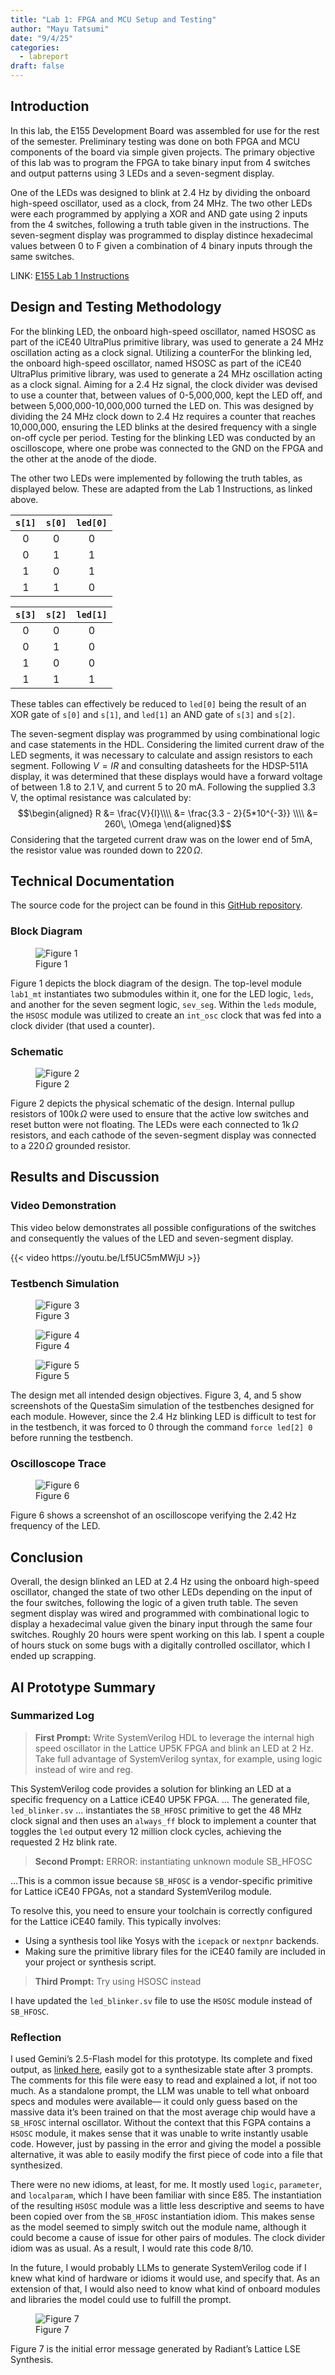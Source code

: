 ```yaml
---
title: "Lab 1: FPGA and MCU Setup and Testing"
author: "Mayu Tatsumi"
date: "9/4/25"
categories:
  - labreport
draft: false
---
```


## Introduction
In this lab, the E155 Development Board was assembled for use for the rest of the semester. Preliminary testing was done on both FPGA and MCU components of the board via simple given projects. The primary objective of this lab was to program the FPGA to take binary input from 4 switches and output patterns using 3 LEDs and a seven-segment display.

One of the LEDs was designed to blink at 2.4 Hz by dividing the onboard high-speed oscillator, used as a clock, from 24 MHz. The two other LEDs were each programmed by applying a XOR and AND gate using 2 inputs from the 4 switches, following a truth table given in the instructions. The seven-segment display was programmed to display distince hexadecimal values between 0 to F given a combination of 4 binary inputs through the same switches.

LINK: [E155 Lab 1 Instructions](https://hmc-e155.github.io/lab/lab1/)

## Design and Testing Methodology

For the blinking LED, the onboard high-speed oscillator, named HSOSC as part of the iCE40 UltraPlus primitive library, was used to generate a 24 MHz oscillation acting as a clock signal. Utilizing a counterFor the blinking led, the onboard high-speed oscillator, named HSOSC as part of the iCE40 UltraPlus primitive library, was used to generate a 24 MHz oscillation acting as a clock signal. Aiming for a 2.4 Hz signal, the clock divider was devised to use a counter that, between values of 0-5,000,000, kept the LED off, and between 5,000,000-10,000,000 turned the LED on. This was designed by dividing the 24 MHz clock down to 2.4 Hz requires a counter that reaches 10,000,000, ensuring the LED blinks at the desired frequency with a single on-off cycle per period. Testing for the blinking LED was conducted by an oscilloscope, where one probe was connected to the GND on the FPGA and the other at the anode of the diode.

The other two LEDs were implemented by following the truth tables, as displayed below. These are adapted from the Lab 1 Instructions, as linked above.

| `s[1]` | `s[0]` |`led[0]`|
|:------:|:------:|:------:|
|   0    |    0   |   0    |
|   0    |    1   |   1    |
|   1    |    0   |   1    |
|   1    |    1   |   0    |

| `s[3]` | `s[2]` |`led[1]`|
|:------:|:------:|:------:|
|   0    |    0   |   0    |
|   0    |    1   |   0    |
|   1    |    0   |   0    |
|   1    |    1   |   1    |
These tables can effectively be reduced to `led[0]` being the result of an XOR gate of `s[0]` and `s[1]`, and `led[1]` an AND gate of `s[3]` and `s[2]`.

The seven-segment display was programmed by using combinational logic and case statements in the HDL. Considering the limited current draw of the LED segments, it was necessary to calculate and assign resistors to each segment. Following $V = IR$ and consulting datasheets for the HDSP-511A display, it was determined that these displays would have a forward voltage of between 1.8 to 2.1 V, and current 5 to 20 mA. Following the supplied 3.3 V, the optimal resistance was calculated by: $$\begin{aligned}
R &= \frac{V}{I}\\\\
&= \frac{3.3 - 2}{5*10^{-3}} \\\\
&= 260\, \Omega
\end{aligned}$$
Considering that the targeted current draw was on the lower end of 5mA, the resistor value was rounded down to 220$\,\Omega$.

## Technical Documentation

The source code for the project can be found in this [GitHub repository](https://github.com/mayu-tatsu/e155-lab1).

### Block Diagram

![Figure 1](images/lab1-block.jpg)

Figure 1 depicts the block diagram of the design. The top-level module `lab1_mt` instantiates two submodules within it, one for the LED logic, `leds`, and another for the seven segment logic, `sev_seg`. Within the `leds` module, the `HSOSC` module was utilized to create an `int_osc` clock that was fed into a clock divider (that used a counter).

### Schematic

![Figure 2](images/lab1-schem.jpeg)

Figure 2 depicts the physical schematic of the design. Internal pullup resistors of 100k$\,\Omega$ were used to ensure that the active low switches and reset button were not floating. The LEDs were each connected to 1k$\,\Omega$ resistors, and each cathode of the seven-segment display was connected to a 220$\,\Omega$ grounded resistor.

## Results and Discussion
### Video Demonstration

This video below demonstrates all possible configurations of the switches and consequently the values of the LED and seven-segment display.

{{< video https://youtu.be/Lf5UC5mMWjU >}}

### Testbench Simulation

![Figure 3](images/lab1-mt-waves.png)

![Figure 4](images/leds-waves.png)

![Figure 5](images/sev-segs-waves.png)

The design met all intended design objectives. Figure 3, 4, and 5 show screenshots of the QuestaSim simulation of the testbenches designed for each module. However, since the 2.4 Hz blinking LED is difficult to test for in the testbench, it was forced to 0 through the command `force led[2] 0` before running the testbench.

### Oscilloscope Trace

![Figure 6](images/oscope-trace.png)

Figure 6 shows a screenshot of an oscilloscope verifying the 2.42 Hz frequency of the LED.

## Conclusion

Overall, the design blinked an LED at 2.4 Hz using the onboard high-speed oscillator, changed the state of two other LEDs depending on the input of the four switches, following the logic of a given truth table. The seven segment display was wired and programmed with combinational logic to display a hexadecimal value given the binary input through the same four switches. Roughly 20 hours were spent working on this lab. I spent a couple of hours stuck on some bugs with a digitally controlled oscillator, which I ended up scrapping.

## AI Prototype Summary
::: {.grid}
::: {.g-col-5}
### Summarized Log

> **First Prompt:** Write SystemVerilog HDL to leverage the internal high speed oscillator in the Lattice UP5K FPGA and blink an LED at 2 Hz. Take full advantage of SystemVerilog syntax, for example, using logic instead of wire and reg.

This SystemVerilog code provides a solution for blinking an LED at a specific frequency on a Lattice iCE40 UP5K FPGA. ... The generated file, `led_blinker.sv` ... instantiates the `SB_HFOSC` primitive to get the 48 MHz clock signal and then uses an `always_ff` block to implement a counter that toggles the `led` output every 12 million clock cycles, achieving the requested 2 Hz blink rate.

> **Second Prompt:** ERROR: instantiating unknown module SB_HFOSC

...This is a common issue because `SB_HFOSC` is a vendor-specific primitive for Lattice iCE40 FPGAs, not a standard SystemVerilog module.

To resolve this, you need to ensure your toolchain is correctly configured for the Lattice iCE40 family. This typically involves:

* Using a synthesis tool like Yosys with the `icepack` or `nextpnr` backends.
* Making sure the primitive library files for the iCE40 family are included in your project or synthesis script.

> **Third Prompt:** Try using HSOSC instead

I have updated the `led_blinker.sv` file to use the `HSOSC` module instead of `SB_HFOSC`.
:::
::: {.g-col-7}
### Reflection

I used Gemini's 2.5-Flash model for this prototype. Its complete and fixed output, as [linked here](https://github.com/mayu-tatsu/e155-lab1/blob/main/llm_test/source/impl_1/lab1_ai.sv), easily got to a synthesizable state after 3 prompts. The comments for this file were easy to read and explained a lot, if not too much. As a standalone prompt, the LLM was unable to tell what onboard specs and modules were available--- it could only guess based on the massive data it's been trained on that the most average chip would have a `SB_HFOSC` internal oscillator. Without the context that this FGPA contains a `HSOSC` module, it makes sense that it was unable to write instantly usable code. However, just by passing in the error and giving the model a possible alternative, it was able to easily modify the first piece of code into a file that synthesized.

There were no new idioms, at least, for me. It mostly used `logic`, `parameter`, and `localparam`, which I have been familiar with since E85. The instantiation of the resulting `HSOSC` module was a little less descriptive and seems to have been copied over from the `SB_HFOSC` instantiation idiom. This makes sense as the model seemed to simply switch out the module name, although it could become a cause of issue for other pairs of modules. The clock divider idiom was as usual. As a result, I would rate this code 8/10. 

In the future, I would probably LLMs to generate SystemVerilog code if I knew what kind of hardware or idioms it would use, and specify that. As an extension of that, I would also need to know what kind of onboard modules and libraries the model could use to fulfill the prompt.

:::
:::

![Figure 7](images/lab1-ai-error.png)

Figure 7 is the initial error message generated by Radiant's Lattice LSE Synthesis.
